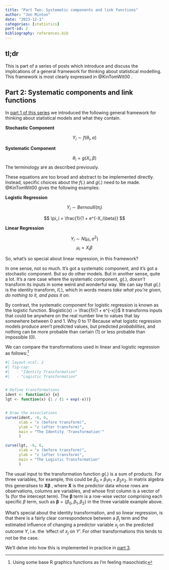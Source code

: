 ```yaml
---
title: "Part Two: Systematic components and link functions"
author: "Jon Minton"
date: "2023-12-1"
categories: [statistics]
part-id: 2
bibliography: references.bib
---
```


## tl;dr

This is part of a series of posts which introduce and discuss the implications of a general framework for thinking about statistical modelling. This framework is most clearly expressed in @KinTomWit00 .

## Part 2: Systematic components and link functions

In [part 1 of this series](../lms-are-glms-part-01) we introduced the following general framework for thinking about statistical models and what they contain.

**Stochastic Component**

$$
Y_i \sim f(\theta_i, \alpha)
$$

**Systematic Component**

$$
\theta_i = g(X_i, \beta)
$$ The terminology are as described previously.

These equations are too broad and abstract to be implemented directly. Instead, specific choices about the $f(.)$ and $g(.)$ need to be made. @KinTomWit00 gives the following examples:

**Logistic Regression**

$$
Y_i \sim Bernoulli(\pi_i) 
$$

$$
\pi_i = \frac{1}{1 + e^{-X_i\beta}}
$$

**Linear Regression**

$$
Y_i \sim N(\mu_i, \sigma^2) 
$$ $$
 \mu_i = X_i\beta
$$

So, what's so special about linear regression, in this framework?

In one sense, not so much. It's got a systematic component, and it's got a stochastic component. But so do other models. But in another sense, quite a lot. It's a rare case where the systematic component, $g(.)$, *doesn't* transform its inputs in some weird and wonderful way. We can say that $g(.)$ is the identity transform, $I(.)$, which in words means *take what you're given, do nothing to it, and pass it on*.

By contrast, the systematic component for logistic regression is known as the logistic function. $logistic(x) := \frac{1}{1 + e^{-x}}$ It transforms inputs that could be anywhere on the real number line to values that lay somewhere between 0 and 1. Why 0 to 1? Because what logistic regression models produce aren't predicted values, but predicted *probabilities*, and nothing can be more probable than certain (1) or less probable than impossible (0).

We can compare the transformations used in linear and logistic regression as follows:[^1]

[^1]: Using some base R graphics functions as I'm feeling masochistic

```r
#| layout-ncol: 2
#| fig-cap: 
#|   - "Identity Transformation"
#|   - "Logistic Transformation"


# Define transformations
ident <- function(x) {x}
lgt <- function(x) {1 / (1 + exp(-x))}


# Draw the associations
curve(ident, -6, 6,
      xlab = "x (before transform)",
      ylab = "z (after transform)",
      main = "The Identity 'Transformation'"
      )

curve(lgt, -6, 6, 
      xlab = "x (before transform)", 
      ylab = "z (after transform)",
      main = "The Logistic Transformation"
      )


```

The usual input to the transformation function $g(.)$ is a sum of products. For three variables, for example, this could be $\beta_0 + \beta_1 x_1 + \beta_2 x_2$. In matrix algebra this generalises to $\boldsymbol{X\beta}$ , where $\boldsymbol{X}$ is the predictor data whose rows are observations, columns are variables, and whose first column is a vector of 1s (for the intercept term). The $\boldsymbol{\beta}$ term is a row-wise vector comprising each specific $\beta$ term, such as $\boldsymbol{\beta} = \{ \beta_0, \beta_1, \beta_2 \}$ in the three variable example above.

What's special about the identity transformation, and so linear regression, is that there is a fairly clear correspondence between a $\beta_j$ term and the estimated influence of changing a predictor variable $x_j$ on the predicted outcome $Y$, i.e. the 'effect of $x_j$ on $Y$'. For other transformations this tends to not be the case.

We'll delve into how this is implemented in practice in [part 3](../lms-are-glms-part-03).
